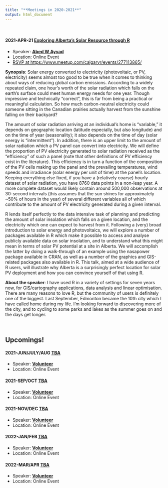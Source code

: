 ```yaml
---
title: "**Meetings in 2020-2021**"
output: html_document
---
```


<br>

#### 2021-APR-21 [Exploring Alberta’s Solar Resource through R](https://www.meetup.com/calgaryr/events/277113865/){target="_blank"}

+ Speaker: [<b>Abed W Ayyad</b>](https://manipulativegerbil.blogspot.com/){target="_blank"}
+ Location: Online Event
+ [RSVP at https://www.meetup.com/calgaryr/events/277113865/](https://www.meetup.com/calgaryr/events/277113865/){target="_blank"}

<b>Synopsis</b>: Solar energy converted to electricity (photovoltaic, or PV, electricity) seems almost too good to be true when it comes to thinking about ways of reducing global carbon emissions. According to a widely repeated claim, one hour's worth of the solar radiation which falls on the earth's surface could meet human energy needs for one year. Though impressive and technically "correct", this is far from being a practical or meaningful calculation. So how much carbon-neutral electricity could someone sitting in the Canadian prairies actually harvest from the sunshine falling on their backyard? 

The amount of solar radiation arriving at an individual's home is "variable," it depends on geographic location (latitude especially, but also longitude) and on the time of year (seasonality); it also depends on the time of day (solar energy is "intermittent"). In addition, there is an upper limit to the amount of solar radiation which a PV panel can convert into electricity. We will define the proportion of PV electricity generated to solar radiation received as the "efficiency" of such a panel (note that other definitions of PV efficiency exist in the literature). This efficiency is in turn a function of the composition of the PV cells making up the panel and the prevailing temperatures, wind speeds and irradiance (solar energy per unit of time) at the panel's location. Keeping everything else fixed, if you have a (relatively coarse) hourly dataset of solar radiation, you have 8760 data points in a non-leap year. A more complete dataset would likely contain around 500,000 observations at 30-second intervals (this assumes that the sun shines for approximately ~50% of hours in the year) of several different variables all of which contribute to the amount of PV electricity generated during a given interval. 

R lends itself perfectly to the data intensive task of planning and predicting the amount of solar insolation which falls on a given location, and the electricity which one can expect to harvest from it. Following a (very) broad introduction to solar energy and photovoltaics, we will explore a number of packages available in R which make it possible to access and analyse publicly available data on solar insolation, and to understand what this might mean in terms of solar PV potential at a site in Alberta. We will accomplish the latter by doing a walk-through of an example using the nasapower package available in CRAN, as well as a number of the graphics and GIS-related packages also available in R. This talk, aimed at a wide audience of R users, will illustrate why Alberta is a surprisingly perfect location for solar PV deployment and how you can convince yourself of that using R.

<b>About the speaker</b>: I have used R in a variety of settings for seven years now, for GIS/cartography applications, data analysis and linear optimisation. There are many reasons to love R, but the community of users is definitely one of the biggest. Last September, Edmonton became the 10th city which I have called home during my life. I'm looking forward to discovering more of the city, and to cycling to some parks and lakes as the summer goes on and the days get longer. 


\

## Upcomings!

#### 2021-JUN/JULY/AUG [TBA](https://www.meetup.com/calgaryr/events/){target="_blank"}

+ Speaker: [<b>Volunteer</b>](){target="_blank"}
+ Location: Online Event

#### 2021-SEP/OCT [TBA](https://www.meetup.com/calgaryr/events/){target="_blank"}

+ Speaker: [<b>Volunteer</b>](){target="_blank"}
+ Location: Online Event

#### 2021-NOV/DEC [TBA](https://www.meetup.com/calgaryr/events/){target="_blank"}

+ Speaker: [<b>Volunteer</b>](){target="_blank"}
+ Location: Online Event


#### 2022-JAN/FEB [TBA](https://www.meetup.com/calgaryr/events/){target="_blank"}

+ Speaker: [<b>Volunteer</b>](){target="_blank"}
+ Location: Online Event


#### 2022-MAR/APR [TBA](https://www.meetup.com/calgaryr/events/){target="_blank"}

+ Speaker: [<b>Volunteer</b>](){target="_blank"}
+ Location: Online Event
